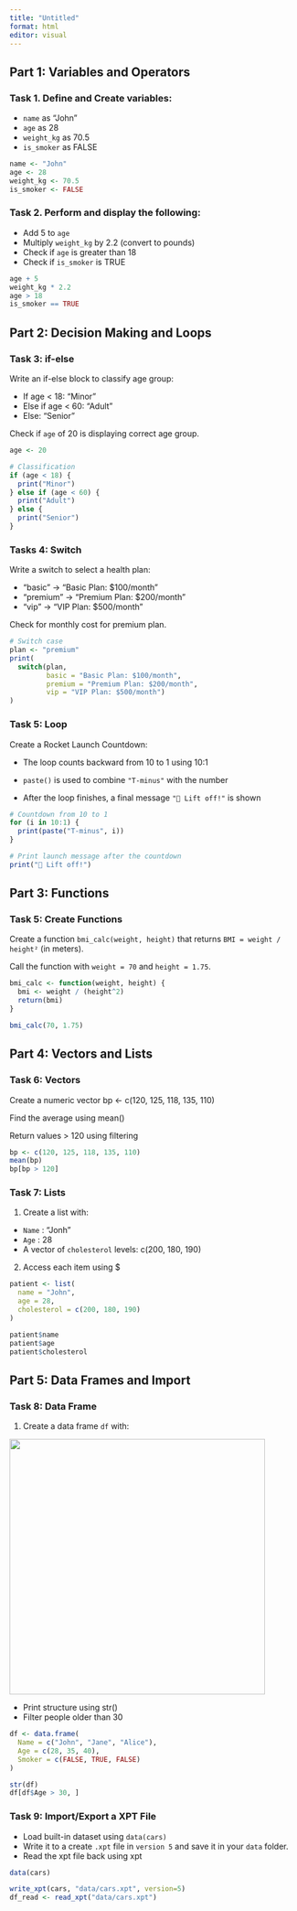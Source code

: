 ```yaml
---
title: "Untitled"
format: html
editor: visual
---
```


## Part 1: Variables and Operators

### Task 1. Define and Create variables:

-   `name` as "John"
-   `age` as 28
-   `weight_kg` as 70.5
-   `is_smoker` as FALSE

```r
name <- "John"
age <- 28
weight_kg <- 70.5
is_smoker <- FALSE
```

### Task 2. Perform and display the following:

-   Add 5 to `age`
-   Multiply `weight_kg` by 2.2 (convert to pounds)
-   Check if `age` is greater than 18
-   Check if `is_smoker` is TRUE

```r
age + 5
weight_kg * 2.2
age > 18
is_smoker == TRUE
```

## Part 2: Decision Making and Loops

### Task 3: if-else

Write an if-else block to classify age group:

-   If age \< 18: "Minor"
-   Else if age \< 60: "Adult"
-   Else: "Senior"

Check if `age` of 20 is displaying correct age group.

```r
age <- 20

# Classification
if (age < 18) {
  print("Minor")
} else if (age < 60) {
  print("Adult")
} else {
  print("Senior")
}
```

### Tasks 4: Switch

Write a switch to select a health plan:

-   "basic" → "Basic Plan: \$100/month"
-   "premium" → "Premium Plan: \$200/month"
-   "vip" → "VIP Plan: \$500/month"

Check for monthly cost for premium plan.

```r
# Switch case
plan <- "premium"
print(
  switch(plan,
         basic = "Basic Plan: $100/month",
         premium = "Premium Plan: $200/month",
         vip = "VIP Plan: $500/month")
)
```

### Task 5: Loop

Create a Rocket Launch Countdown:

-   The loop counts backward from 10 to 1 using 10:1

-   `paste()` is used to combine `"T-minus"` with the number

-   After the loop finishes, a final message `"🚀 Lift off!"` is shown

```r
# Countdown from 10 to 1
for (i in 10:1) {
  print(paste("T-minus", i))
}

# Print launch message after the countdown
print("🚀 Lift off!")

```

## Part 3: Functions

### Task 5: Create Functions

Create a function `bmi_calc(weight, height)` that returns `BMI = weight / height²` (in meters).

Call the function with `weight = 70` and `height = 1.75`.

```r
bmi_calc <- function(weight, height) {
  bmi <- weight / (height^2)
  return(bmi)
}

bmi_calc(70, 1.75)
```

## Part 4: Vectors and Lists

### Task 6: Vectors

Create a numeric vector bp \<- c(120, 125, 118, 135, 110)

Find the average using mean()

Return values \> 120 using filtering

```r
bp <- c(120, 125, 118, 135, 110)
mean(bp)
bp[bp > 120]
```

### Task 7: Lists

1.  Create a list with:

-   `Name` : "Jonh"
-   `Age` : 28
-   A vector of `cholesterol` levels: c(200, 180, 190)

2.  Access each item using \$

```r
patient <- list(
  name = "John",
  age = 28,
  cholesterol = c(200, 180, 190)
)

patient$name
patient$age
patient$cholesterol
```

## Part 5: Data Frames and Import

### Task 8: Data Frame

1.  Create a data frame `df` with:

![](images/clipboard-4204281435.png){width="447"}

-   Print structure using str()
-   Filter people older than 30

```r
df <- data.frame(
  Name = c("John", "Jane", "Alice"),
  Age = c(28, 35, 40),
  Smoker = c(FALSE, TRUE, FALSE)
)

str(df)
df[df$Age > 30, ]

```

### Task 9: Import/Export a XPT File

-   Load built-in dataset using `data(cars)`
-   Write it to a create `.xpt` file in `version 5` and save it in your `data` folder.
-   Read the xpt file back using xpt

```r
data(cars)

write_xpt(cars, "data/cars.xpt", version=5)
df_read <- read_xpt("data/cars.xpt")
```
